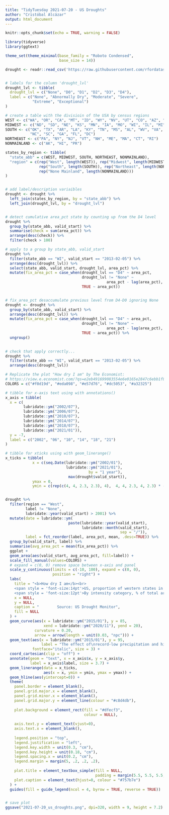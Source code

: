 ```yaml
---
title: "TidyTuesday 2021-07-20 - US Droughts"
author: "Cristóbal Alcázar"
output: html_document
---
```


```r
knitr::opts_chunk$set(echo = TRUE, warning = FALSE)
```


```r
library(tidyverse)
library(ggtext)

theme_set(theme_minimal(base_family = "Roboto Condensed",
                        base_size = 14))
```


```r
drought <- readr::read_csv('https://raw.githubusercontent.com/rfordatascience/tidytuesday/master/data/2021/2021-07-20/drought.csv')


# labels for the column 'drought_lvl'
drought_lvl <- tibble(
  drought_lvl = c("None", "D0", "D1", "D2", "D3", "D4"),
  label = c("None", "Abnormally Dry", "Moderate", "Severe", 
            "Extreme", "Exceptional")
)

# create a table with the divisioin of the USA by census regions
WEST <- c("WA", "OR", "CA", "MT", "ID", "WY", "NV", "UT", "CO", "AZ", "NM")
MIDWEST <- c("ND", "SD", "NE", "KS", "MN", "IA", "MO", "WI", "IL", "MI", "IN", "OH")
SOUTH <- c("OK", "TX", "AR", "LA", "KY", "TN", "MS", "AL", "WV", "VA", "MD", "DE",
           "NC", "SC", "GA", "FL", "DC")
NORTHEAST <- c("PA", "NY", "NJ", "VT", "NH", "ME", "MA", "CT", "RI")
NONMAINLAND <- c("AK", "HI", "PR")

states_by_region <- tibble(
  "state_abb" = c(WEST, MIDWEST, SOUTH, NORTHEAST, NONMAINLAND),
  "region" = c(rep("West", length(WEST)), rep("Midwest", length(MIDWEST)),
               rep("South", length(SOUTH)), rep("Northeast", length(NORTHEAST)),
               rep("None Mainland", length(NONMAINLAND)))
)


# add label/description variaibles
drought <- drought %>% 
  left_join(states_by_region, by = "state_abb") %>% 
  left_join(drought_lvl, by = "drought_lvl")


# detect cumulative area_pct state by counting up from the D4 level
drought %>% 
  group_by(state_abb, valid_start) %>% 
  summarise(check = sum(area_pct)) %>% 
  arrange(desc(check)) %>% 
  filter(check > 100)

# apply to a group by state_abb, valid_start
drought %>% 
  filter(state_abb == "WI", valid_start == "2013-02-05") %>% 
  arrange(desc(drought_lvl)) %>% 
  select(state_abb, valid_start, drought_lvl, area_pct) %>% 
  mutate(fix_area_pct = case_when(drought_lvl == "D4" ~ area_pct,
                                  drought_lvl != "None" ~ 
                                             area_pct - lag(area_pct),
                                  TRUE ~ area_pct))


# fix_area_pct desaccumulate previous level from D4-D0 ignoring None
drought <- drought %>% 
  group_by(state_abb, valid_start) %>% 
  arrange(desc(drought_lvl)) %>% 
  mutate(fix_area_pct = case_when(drought_lvl == "D4" ~ area_pct,
                                  drought_lvl != "None" ~ 
                                             area_pct - lag(area_pct),
                                  TRUE ~ area_pct)) %>% 
  ungroup()
  

# check that apply correctly...
drought %>% 
  filter(state_abb == "WI", valid_start == "2013-02-05") %>% 
  arrange(desc(drought_lvl))
```

```r
# Replicate the plot "How dry I am" by The Economist:
# https://view.e.economist.com/?qs=e2eb491699083554e6e0165e2847c6ebb1f8701f81f48a77a213f54bb25691d58948226f18f5041b191897ec7e98e6462192c63afffc8fcb27220927072403ebf4a1d8b65776755bcddddcf91218183a
COLORS = c("#f0d19d", "#eda098", "#e57d76", "#dc5053", "#a32325")

# tibble for x-axis text using with annotations()
x_axis = tibble(
  x = c(
        lubridate::ym("2002/07"),
        lubridate::ym("2006/07"),
        lubridate::ym("2010/07"),
        lubridate::ym("2014/07"),
        lubridate::ym("2018/07"),
        lubridate::ym("2021/01")),
  y = -7,
  label = c("2002", "06", "10", "14", "18", "21")
)

# tibble for xticks using with geom_linerange()
x_ticks = tibble(
            x = c(seq.Date(lubridate::ym("2002/01"), 
                           lubridate::ym("2021/01"), 
                                     by = "1 year"),
                            max(drought$valid_start)),
            ymax = 0,
            ymin = c(rep(c(4, 4, 2.3, 2.3), 4),  4, 4, 2.3, 4, 2.3) * -1)


drought %>% 
  filter(region == "West",
         label != "None",
         lubridate::year(valid_start) > 2001) %>% 
  mutate(date = lubridate::ym(
                            paste(lubridate::year(valid_start),
                                  lubridate::month(valid_start),
                                                   sep = "/")),
         label = fct_reorder(label, area_pct, mean, .desc=TRUE)) %>% 
  group_by(valid_start, label) %>% 
  summarise(avg_area_pct = mean(fix_area_pct)) %>% 
  ggplot +
  geom_area(aes(valid_start, avg_area_pct, fill=label)) +
  scale_fill_manual(values=COLORS) +
  # expand = c(0, 0) remove space between x-axis and panel
  scale_y_continuous(limits = c(-10, 100), expand = c(0, 0),
                     position = "right") +
  labs(
    title = "<b>How dry I am</b><br>
    <span style = 'font-size:14pt'>US, proportion of western states in drought</span><br>
    <span style = 'font-size:12pt'>By intensity category, % of total area</span>",
    x = NULL,
    y = NULL,
    caption = "        Source: US Drought Monitor",
    fill = NULL
  ) + 
  geom_curve(aes(x = lubridate::ym("2015/01"), y = 85,
                 xend = lubridate::ym("2020/11"), yend = 20),
             curvature = 0.20,
             arrow = arrow(length = unit(0.03, "npc"))) +
  geom_text(aes(x = lubridate::ym("2015/01"), y = 95,
                label = "The effect of\nrecord-low precipitation and higher temperatures"),
            fontface="italic", size = 3) +
  coord_cartesian(clip = "off") +
  annotate(geom = "text", x = x_axis$x, y = x_axis$y,
           label = x_axis$label, size = 3.7) +
  geom_linerange(data = x_ticks,
                 aes(x = x, ymin = ymin, ymax = ymax)) +
  geom_hline(aes(yintercept=0)) +
  theme(
    panel.border = element_blank(),
    panel.grid.major.x = element_blank(),
    panel.grid.minor.x = element_blank(),
    panel.grid.major.y = element_line(colour = "#c8d4db"),
    
    plot.background = element_rect(fill = "#dfecf3",
                                   colour = NULL),
    
    axis.text.y = element_text(vjust=0),
    axis.text.x = element_blank(),
    
    legend.position = "top",
    legend.justification = "left",
    legend.key.width = unit(0.3, "cm"),
    legend.key.height = unit(0.18, "cm"),
    legend.spacing.x = unit(0.2, "cm"),
    legend.margin = margin(5, .2, .2, .2),
    
    plot.title = element_textbox_simple(fill = NULL,
                                        padding = margin(5.5, 5.5, 5.5, 5.5)),
    plot.caption = element_text(hjust=0, colour = "#757b7e")
  ) +
  guides(fill = guide_legend(ncol = 4, byrow = TRUE, reverse = TRUE))


# save plot
ggsave("2021-07-20_us_droughts.png", dpi=320, width = 9, height = 7.2)
```





